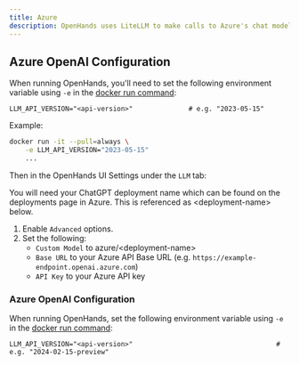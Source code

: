 ```yaml
---
title: Azure
description: OpenHands uses LiteLLM to make calls to Azure's chat models. You can find their documentation on using Azure as a provider [here](https://docs.litellm.ai/docs/providers/azure).
---
```


## Azure OpenAI Configuration

When running OpenHands, you'll need to set the following environment variable using `-e` in the
[docker run command](../installation#running-openhands):

```
LLM_API_VERSION="<api-version>"              # e.g. "2023-05-15"
```

Example:
```bash
docker run -it --pull=always \
    -e LLM_API_VERSION="2023-05-15"
    ...
```

Then in the OpenHands UI Settings under the `LLM` tab:

<Note>
You will need your ChatGPT deployment name which can be found on the deployments page in Azure. This is referenced as
&lt;deployment-name&gt; below.
</Note>

1. Enable `Advanced` options.
2. Set the following:
   - `Custom Model` to azure/&lt;deployment-name&gt;
   - `Base URL` to your Azure API Base URL (e.g. `https://example-endpoint.openai.azure.com`)
   - `API Key` to your Azure API key

### Azure OpenAI Configuration

When running OpenHands, set the following environment variable using `-e` in the
[docker run command](../installation#running-openhands):

```
LLM_API_VERSION="<api-version>"                                    # e.g. "2024-02-15-preview"
```
